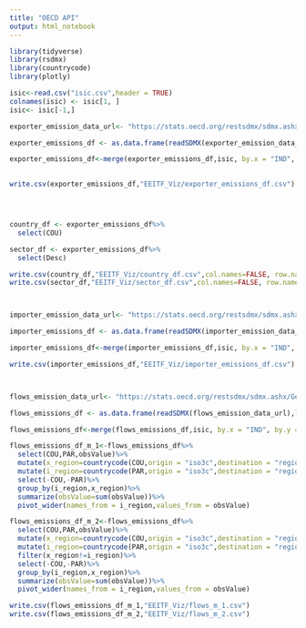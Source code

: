 ```yaml
---
title: "OECD API"
output: html_notebook
---
```






```r
library(tidyverse)
library(rsdmx)
library(countrycode)
library(plotly)

```

```r
isic<-read.csv("isic.csv",header = TRUE)
colnames(isic) <- isic[1, ]  
isic<- isic[-1,]
```




```r
exporter_emission_data_url<- "https://stats.oecd.org/restsdmx/sdmx.ashx/GetData/IO_GHG_2021/FD_CO2.AUS+AUT+BEL+CAN+CHL+COL+CRI+CZE+DNK+EST+FIN+FRA+DEU+GRC+HUN+ISL+IRL+ISR+ITA+JPN+KOR+LVA+LTU+LUX+MEX+NLD+NZL+NOR+POL+PRT+SVK+SVN+ESP+SWE+CHE+TUR+GBR+USA+ARG+BRA+BRN+BGR+KHM+CHN+HRV+CYP+IND+IDN+HKG+KAZ+LAO+MYS+MLT+MAR+MMR+PER+PHL+ROU+RUS+SAU+SGP+ZAF+TWN+THA+TUN+VNM.WLD.DTOTAL+D01T03+D01T02+D03+D05T09+D05T06+D07T08+D09+D10T33+D10T12+D13T15+D16T18+D16+D17T18+D19T23+D19+D20T21+D20+D21+D22+D23+D24T25+D24+D25+D26T27+D26+D27+D28+D29T30+D29+D30+D31T33+D35T39+D35+D36T39+D41T43+D45T82+D45T56+D45T47+D49T53+D49+D50+D51+D52+D53+D55T56+D58T63+D58T60+D61+D62T63+D64T66+D68+D69T82+D69T75+D77T82+D84T98+D84T88+D84+D85+D86T88+D90T98+D90T96+D90T93+D94T96+D97T98+D05T39+D41T98+D45T98+D58T82+DINFO+DMHH/all?startTime=2018&endTime=2018"

exporter_emissions_df <- as.data.frame(readSDMX(exporter_emission_data_url),labels=TRUE)

exporter_emissions_df<-merge(exporter_emissions_df,isic, by.x = "IND", by.y = "Id")
  

write.csv(exporter_emissions_df,"EEITF_Viz/exporter_emissions_df.csv")




country_df <- exporter_emissions_df%>%
  select(COU)

sector_df <- exporter_emissions_df%>%
  select(Desc)

write.csv(country_df,"EEITF_Viz/country_df.csv",col.names=FALSE, row.names=FALSE)
write.csv(sector_df,"EEITF_Viz/sector_df.csv",col.names=FALSE, row.names=FALSE)




```


```r
importer_emission_data_url<- "https://stats.oecd.org/restsdmx/sdmx.ashx/GetData/IO_GHG_2021/DFD_FCO2.AUS+AUT+BEL+CAN+CHL+COL+CRI+CZE+DNK+EST+FIN+FRA+DEU+GRC+HUN+ISL+IRL+ISR+ITA+JPN+KOR+LVA+LTU+LUX+MEX+NLD+NZL+NOR+POL+PRT+SVK+SVN+ESP+SWE+CHE+TUR+GBR+USA+ARG+BRA+BRN+BGR+KHM+CHN+HRV+CYP+IND+IDN+HKG+KAZ+LAO+MYS+MLT+MAR+MMR+PER+PHL+ROU+RUS+SAU+SGP+ZAF+TWN+THA+TUN+VNM.WLD.DTOTAL+D01T03+D01T02+D03+D05T09+D05T06+D07T08+D09+D10T33+D10T12+D13T15+D16T18+D16+D17T18+D19T23+D19+D20T21+D20+D21+D22+D23+D24T25+D24+D25+D26T27+D26+D27+D28+D29T30+D29+D30+D31T33+D35T39+D35+D36T39+D41T43+D45T82+D45T56+D45T47+D49T53+D49+D50+D51+D52+D53+D55T56+D58T63+D58T60+D61+D62T63+D64T66+D68+D69T82+D69T75+D77T82+D84T98+D84T88+D84+D85+D86T88+D90T98+D90T96+D90T93+D94T96+D97T98+D05T39+D41T98+D45T98+D58T82+DINFO+DMHH/all?startTime=2018&endTime=2018"

importer_emissions_df <- as.data.frame(readSDMX(importer_emission_data_url),labels=TRUE)

importer_emissions_df<-merge(importer_emissions_df,isic, by.x = "IND", by.y = "Id")

write.csv(importer_emissions_df,"EEITF_Viz/importer_emissions_df.csv")




```


```r
flows_emission_data_url<- "https://stats.oecd.org/restsdmx/sdmx.ashx/GetData/IO_GHG_2021/FD_CO2.AUS+AUT+BEL+CAN+CHL+COL+CRI+CZE+DNK+EST+FIN+FRA+DEU+GRC+HUN+ISL+IRL+ISR+ITA+JPN+KOR+LVA+LTU+LUX+MEX+NLD+NZL+NOR+POL+PRT+SVK+SVN+ESP+SWE+CHE+TUR+GBR+USA+ARG+BRA+BRN+BGR+KHM+CHN+HRV+CYP+IND+IDN+HKG+KAZ+LAO+MYS+MLT+MAR+MMR+PER+PHL+ROU+RUS+SAU+SGP+ZAF+TWN+THA+TUN+VNM.AUS+AUT+BEL+CAN+CHL+COL+CRI+CZE+DNK+EST+FIN+FRA+DEU+GRC+HUN+ISL+IRL+ISR+ITA+JPN+KOR+LVA+LTU+LUX+MEX+NLD+NZL+NOR+POL+PRT+SVK+SVN+ESP+SWE+CHE+TUR+GBR+USA+ARG+BRA+BRN+BGR+KHM+CHN+HRV+CYP+IND+IDN+HKG+KAZ+LAO+MYS+MLT+MAR+MMR+PER+PHL+ROU+RUS+SAU+SGP+ZAF+TWN+THA+TUN+VNM.DTOTAL/all?startTime=2018&endTime=2018"

flows_emissions_df <- as.data.frame(readSDMX(flows_emission_data_url),labels=TRUE)

flows_emissions_df<-merge(flows_emissions_df,isic, by.x = "IND", by.y = "Id")

flows_emissions_df_m_1<-flows_emissions_df%>%
  select(COU,PAR,obsValue)%>%
  mutate(x_region=countrycode(COU,origin = "iso3c",destination = "region"))%>%
  mutate(i_region=countrycode(PAR,origin = "iso3c",destination = "region"))%>%
  select(-COU,-PAR)%>%
  group_by(i_region,x_region)%>%
  summarize(obsValue=sum(obsValue))%>%
  pivot_wider(names_from = i_region,values_from = obsValue)

flows_emissions_df_m_2<-flows_emissions_df%>%
  select(COU,PAR,obsValue)%>%
  mutate(x_region=countrycode(COU,origin = "iso3c",destination = "region"))%>%
  mutate(i_region=countrycode(PAR,origin = "iso3c",destination = "region"))%>%
  filter(x_region!=i_region)%>%
  select(-COU,-PAR)%>%
  group_by(i_region,x_region)%>%
  summarize(obsValue=sum(obsValue))%>%
  pivot_wider(names_from = i_region,values_from = obsValue)

write.csv(flows_emissions_df_m_1,"EEITF_Viz/flows_m_1.csv")
write.csv(flows_emissions_df_m_2,"EEITF_Viz/flows_m_2.csv")
```




